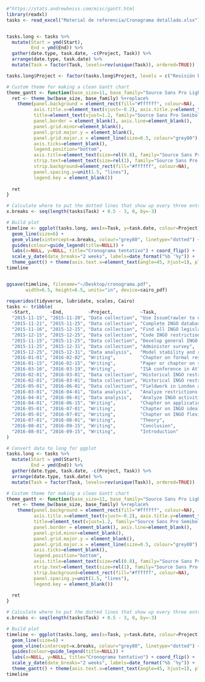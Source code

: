 ```r
#"https://stats.andrewheiss.com/misc/gantt.html
library(readxl)
tasks <- read_excel("Material de referencia/Cronograma detallado.xlsx") %>% mutate_all(as.character)


tasks.long <- tasks %>%
  mutate(Start = ymd(Start),
         End = ymd(End)) %>%
  gather(date.type, task.date, -c(Project, Task)) %>%
  arrange(date.type, task.date) %>%
  mutate(Task = factor(Task, levels=rev(unique(Task)), ordered=TRUE))

tasks.long$Project <- factor(tasks.long$Project, levels = c("Revisión bibliográfica", "Introducción y justificación", "Marco teórico", "Estudio de Simulación", "Resultados" , "Conclusiones" ), ordered = T)

# Custom theme for making a clean Gantt chart
theme_gantt <- function(base_size=11, base_family="Source Sans Pro Light") {
  ret <- theme_bw(base_size, base_family) %+replace%
    theme(panel.background = element_rect(fill="#ffffff", colour=NA),
          axis.title.x=element_text(vjust=-0.2), axis.title.y=element_text(vjust=1.5),
          title=element_text(vjust=1.2, family="Source Sans Pro Semibold"),
          panel.border = element_blank(), axis.line=element_blank(),
          panel.grid.minor=element_blank(),
          panel.grid.major.y = element_blank(),
          panel.grid.major.x = element_line(size=0.5, colour="grey80"),
          axis.ticks=element_blank(),
          legend.position="bottom", 
          axis.title=element_text(size=rel(0.8), family="Source Sans Pro Semibold"),
          strip.text=element_text(size=rel(1), family="Source Sans Pro Semibold"),
          strip.background=element_rect(fill="#ffffff", colour=NA),
          panel.spacing.y=unit(1.5, "lines"),
          legend.key = element_blank())
  
  ret
}

# Calculate where to put the dotted lines that show up every three entries
x.breaks <- seq(length(tasks$Task) + 0.5 - 3, 0, by=-3)

# Build plot
timeline <- ggplot(tasks.long, aes(x=Task, y=task.date, colour=Project)) + 
  geom_line(size=6) + 
  geom_vline(xintercept=x.breaks, colour="grey80", linetype="dotted") + 
  guides(colour=guide_legend(title=NULL)) +
  labs(x=NULL, y=NULL, title="Cronograma tentativo") + coord_flip() +
  scale_y_date(date_breaks="2 weeks", labels=date_format("%b ‘%y")) +
  theme_gantt() + theme(axis.text.x=element_text(angle=45, hjust=1), plot.title = element_text(hjust = 0.5, face="plain"))
timeline


ggsave(timeline, filename="~/Desktop/cronograma.pdf",
       width=6.5, height=6.5, units="in", device=cairo_pdf)
```


```r
requeridos(tidyverse, lubridate, scales, Cairo)
tasks <- tribble(
  ~Start,       ~End,         ~Project,          ~Task,
  "2015-11-15", "2015-11-20", "Data collection", "Use IssueCrawler to expand lists",
  "2015-11-21", "2015-11-25", "Data collection", "Complete INGO databases",
  "2015-11-16", "2015-12-15", "Data collection", "Find all INGO legislation",
  "2015-12-15", "2015-12-25", "Data collection", "Code INGO restrictions",
  "2015-11-15", "2015-11-25", "Data collection", "Develop general INGO survey",
  "2015-11-25", "2015-12-31", "Data collection", "Administer survey",
  "2015-12-25", "2015-12-31", "Data analysis",   "Model stability and restrictions",
  "2016-01-01", "2016-02-02", "Writing",         "Chapter on formal restrictions (H1)",
  "2016-01-15", "2016-02-15", "Writing",         "Paper or chapter on survey results (H3 and H4)",
  "2016-03-16", "2016-03-19", "Writing",         "ISA conference in Atlanta",
  "2016-02-01", "2016-03-01", "Data collection", "Historical INGO restrictions in China",
  "2016-02-01", "2016-03-01", "Data collection", "Historical INGO restrictions in Egypt",
  "2016-05-01", "2016-06-01", "Data collection", "Fieldwork in London and Beijing",
  "2016-03-01", "2016-04-01", "Data analysis",   "Analyze restrictions in China and Egypt",
  "2016-04-01", "2016-06-01", "Data analysis",   "Analyze INGO activities",
  "2016-04-01", "2016-06-15", "Writing",         "Chapter on application of restrictions (H2)",
  "2016-05-01", "2016-07-01", "Writing",         "Chapter on INGO ideal points (H3)",
  "2016-05-01", "2016-07-01", "Writing",         "Chapter on INGO flexibility (H4)",
  "2016-07-01", "2016-08-01", "Writing",         "Theory",
  "2016-08-01", "2016-09-15", "Writing",         "Conclusion",
  "2016-08-01", "2016-09-15", "Writing",         "Introduction"
)

# Convert data to long for ggplot
tasks.long <- tasks %>%
  mutate(Start = ymd(Start),
         End = ymd(End)) %>%
  gather(date.type, task.date, -c(Project, Task)) %>%
  arrange(date.type, task.date) %>%
  mutate(Task = factor(Task, levels=rev(unique(Task)), ordered=TRUE))
```

```r
# Custom theme for making a clean Gantt chart
theme_gantt <- function(base_size=11, base_family="Source Sans Pro Light") {
  ret <- theme_bw(base_size, base_family) %+replace%
    theme(panel.background = element_rect(fill="#ffffff", colour=NA),
          axis.title.x=element_text(vjust=-0.2), axis.title.y=element_text(vjust=1.5),
          title=element_text(vjust=1.2, family="Source Sans Pro Semibold"),
          panel.border = element_blank(), axis.line=element_blank(),
          panel.grid.minor=element_blank(),
          panel.grid.major.y = element_blank(),
          panel.grid.major.x = element_line(size=0.5, colour="grey80"),
          axis.ticks=element_blank(),
          legend.position="bottom", 
          axis.title=element_text(size=rel(0.8), family="Source Sans Pro Semibold"),
          strip.text=element_text(size=rel(1), family="Source Sans Pro Semibold"),
          strip.background=element_rect(fill="#ffffff", colour=NA),
          panel.spacing.y=unit(1.5, "lines"),
          legend.key = element_blank())
  
  ret
}

# Calculate where to put the dotted lines that show up every three entries
x.breaks <- seq(length(tasks$Task) + 0.5 - 3, 0, by=-3)

# Build plot
timeline <- ggplot(tasks.long, aes(x=Task, y=task.date, colour=Project)) + 
  geom_line(size=6) + 
  geom_vline(xintercept=x.breaks, colour="grey80", linetype="dotted") + 
  guides(colour=guide_legend(title=NULL)) +
  labs(x=NULL, y=NULL, title="Cronograma tentativo") + coord_flip() +
  scale_y_date(date_breaks="2 weeks", labels=date_format("%b ‘%y")) +
  theme_gantt() + theme(axis.text.x=element_text(angle=45, hjust=1), plot.title = element_text(hjust = 0.5, face="plain"))
timeline
```

